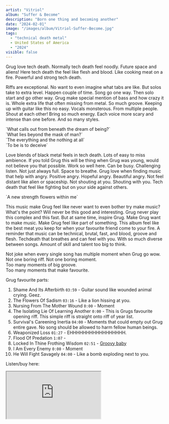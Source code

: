 ```yaml
---
artist: "Vitriol"
album: "Suffer & Become"
description: "Born one thing and becoming another"
date: "2024-02-01"
image: "/images/album/Vitriol-Suffer-Become.jpg"
tags:
  - "technical death metal"
  - United States of America
  - "2024"
visible: false
---
```


Grug love tech death. Normally tech death feel noodly. Future space and aliens! Here tech death the feel like flesh and blood. Like cooking meat on a fire. Powerful and strong tech death.

Riffs are exceptional. No want to even imagine what tabs are like. But solos take to extra level. Happen couple of time. Song go one way. Then solo start and go other way. Grug make special mention of bass and how crazy it is. Whole extra life that often missing from metal. So much groove. Keeping up with guitar like this no easy. Vocals monsterous. From multiple people. Shout at each other! Bring so much energy. Each voice more scary and intense than one before. And so many styles.

<div className="text-center">
  `What calls out from beneath the dream of being?` <br />
  `What lies beyond the mask of man?` <br />
  `The everything and the nothing at all` <br />
  `To be is to deceive`
</div>

Love blends of black metal feels in tech death. Lots of easy to miss ambience. If you told Grug this will be thing when Grug was young, would not believe you that possible. Work so well here. Can be busy. Challenging listen. Not just always full. Space to breathe. Grug love when finding music that help with angry. Positive angry. Hopeful angry. Beautiful angry. Not feel distant like alien or spaceship. Not shouting at you. Shouting with you. Tech death that feel like fighting but on your side against others.

<div className="text-center">`A new strength flowers within me`</div>

This music make Grug feel like never want to even bother try make music? What's the
point? Will never be this good and interesting. Grug never play this complex and
this fast. But at same time, inspire Grug. Make Grug want to make music. Make Grug
feel like part of something. This album feel like the best meat you keep for when
your favourite friend come to your fire. A reminder that music can be technical,
brutal, fast, and blood, groove and flesh. Techdeath that breathes and can feel with
you. With so much diverse between songs. Amount of skill and talent too big to think.

Not joke when every single song has multiple moment when Grug go wow. <br />
Not one boring riff. Not one boring moment. <br />
Too many moments of big groove. <br />
Too many moments that make favourite. <br />

Grug favourite parts:

1. Shame And Its Afterbirth `03:59` - Guitar sound like wounded animal crying. Geez.
2. The Flowers Of Sadism `03:16` - Like a lion hissing at you.
3. Nursing From The Mother Wound `0:00` - Moment
4. The Isolating Lie Of Learning Another `0:00` - This is Grugs favourite opening riff. This simple riff is straight onto riff of year list.
5. Survival's Careening Inertia `04:00` - Moments that could empty out Grug entire gave. No song should be allowed to harm fellow human beings.
6. Weaponized Loss `01:27` - EHHHHHHHHHHHHHHHHH.
7. Flood Of Predation `1:07` -
8. Locked In Thine Frothing Wisdom `02:51` - <a href="https://www.youtube.com/watch?v=0Eji8obIOjI" target="_blank">Groovy baby</a>
9. I Am Every Enemy `0:00` - Moment
10. He Will Fight Savagely `04:00` - Like a bomb exploding next to you.

Listen/buy here:

<iframe
  style={{ border: "0", width: "350px", height: "830px" }}
  src="https://bandcamp.com/EmbeddedPlayer/album=239639166/size=large/bgcol=333333/linkcol=ffffff/transparent=true/"
  seamless>
  <a href="https://centurymedia.bandcamp.com/album/suffer-become">
    Suffer & Become by Vitriol
  </a>
</iframe>
